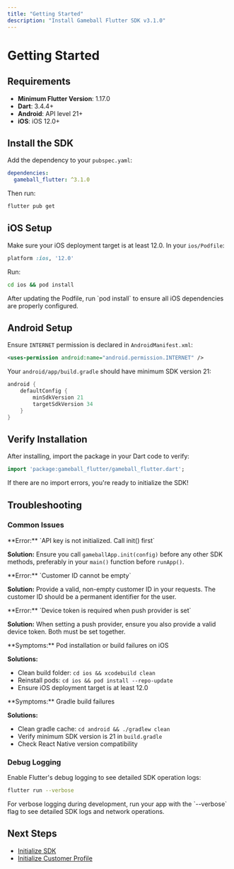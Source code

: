 ```yaml
---
title: "Getting Started"
description: "Install Gameball Flutter SDK v3.1.0"
---
```


# Getting Started

## Requirements

- **Minimum Flutter Version**: 1.17.0
- **Dart**: 3.4.4+
- **Android**: API level 21+
- **iOS**: iOS 12.0+

## Install the SDK

Add the dependency to your `pubspec.yaml`:

```yaml
dependencies:
  gameball_flutter: ^3.1.0
```

Then run:

```bash
flutter pub get
```

## iOS Setup

Make sure your iOS deployment target is at least 12.0. In your `ios/Podfile`:

```ruby
platform :ios, '12.0'
```

Run:

```bash
cd ios && pod install
```

<Info>
After updating the Podfile, run `pod install` to ensure all iOS dependencies are properly configured.
</Info>

## Android Setup

Ensure `INTERNET` permission is declared in `AndroidManifest.xml`:

```xml
<uses-permission android:name="android.permission.INTERNET" />
```

Your `android/app/build.gradle` should have minimum SDK version 21:

```gradle
android {
    defaultConfig {
        minSdkVersion 21
        targetSdkVersion 34
    }
}
```

## Verify Installation

After installing, import the package in your Dart code to verify:

```dart
import 'package:gameball_flutter/gameball_flutter.dart';
```

If there are no import errors, you're ready to initialize the SDK!

## Troubleshooting

### Common Issues

<AccordionGroup>
<Accordion title="API Key Not Initialized Error">
**Error:** `API key is not initialized. Call init() first`

**Solution:** Ensure you call `gameballApp.init(config)` before any other SDK methods, preferably in your `main()` function before `runApp()`.
</Accordion>

<Accordion title="Invalid Customer ID Error">
**Error:** `Customer ID cannot be empty`

**Solution:** Provide a valid, non-empty customer ID in your requests. The customer ID should be a permanent identifier for the user.
</Accordion>

<Accordion title="Push Provider Validation Error">
**Error:** `Device token is required when push provider is set`

**Solution:** When setting a push provider, ensure you also provide a valid device token. Both must be set together.
</Accordion>

<Accordion title="Build Errors on iOS">
**Symptoms:** Pod installation or build failures on iOS

**Solutions:**
- Clean build folder: `cd ios && xcodebuild clean`
- Reinstall pods: `cd ios && pod install --repo-update`
- Ensure iOS deployment target is at least 12.0
</Accordion>

<Accordion title="Build Errors on Android">
**Symptoms:** Gradle build failures

**Solutions:**
- Clean gradle cache: `cd android && ./gradlew clean`
- Verify minimum SDK version is 21 in `build.gradle`
- Check React Native version compatibility
</Accordion>
</AccordionGroup>

### Debug Logging

Enable Flutter's debug logging to see detailed SDK operation logs:

```bash
flutter run --verbose
```

<Tip>
For verbose logging during development, run your app with the `--verbose` flag to see detailed SDK logs and network operations.
</Tip>

## Next Steps

- [Initialize SDK](/installation-guide/flutter-v3/initialize-sdk)
- [Initialize Customer Profile](/installation-guide/flutter-v3/initialize-profile)

